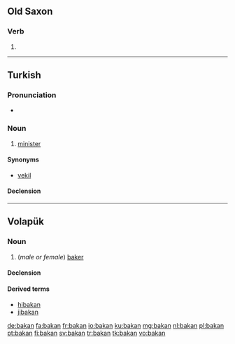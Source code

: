 ==Old Saxon==

===Verb===
{{osx-verb}}

# {{alternative form of|bakkan|lang=osx}}

----

==Turkish==

===Pronunciation===
* {{IPA|/bɑ.kɑn/|lang=tr}}

===Noun===
{{tr-noun|ı|lar}}

# [[minister]]

====Synonyms====
* [[vekil]]

====Declension====
{{tr-noun-c|ı|d|pred=+|poss=+}}

----

==Volapük==

===Noun===
{{vo-noun}}

# (''male or female'') [[baker]]

====Declension====
{{vo-decl-noun}}

====Derived terms====
* [[hibakan]]
* [[jibakan]]

[[de:bakan]]
[[fa:bakan]]
[[fr:bakan]]
[[io:bakan]]
[[ku:bakan]]
[[mg:bakan]]
[[nl:bakan]]
[[pl:bakan]]
[[pt:bakan]]
[[fi:bakan]]
[[sv:bakan]]
[[tr:bakan]]
[[tk:bakan]]
[[vo:bakan]]